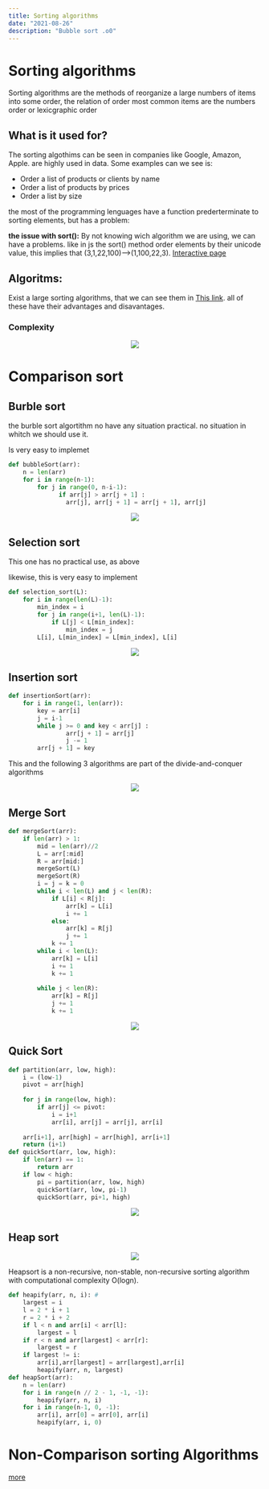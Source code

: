 ```yaml
---
title: Sorting algorithms  
date: "2021-08-26"
description: "Bubble sort .o0"
---
```

# Sorting algorithms
Sorting algorithms are the methods of reorganize a large numbers of items into some order, the relation of order most common items are the numbers order or lexicgraphic order

## What is it used for?

The sorting algothims can be seen in companies like Google, Amazon, Apple. are highly used in data. Some examples can we see is:

- Order a list of products or clients by name
- Order a list of products by prices
- Order a list by size

the most of the programming lenguages have a function prederterminate to sorting elements, but has a problem:

**the issue with sort():** By not knowing wich algorithm we are using, we can have a problems. like in js the sort() method order elements by their unicode value, this implies that (3,1,22,100)—>(1,100,22,3).
<a href="https://www.toptal.com/developers/sorting-algorithms" class="link  white hover-white-60" target="_blank">Interactive page</a>

## Algoritms:

Exist a large sorting algorithms, that we can see them in <a href="https://en.wikipedia.org/wiki/Sorting_algorithm" class="link  white hover-white-60" target="_blank"> This link</a>. all of these have their advantages and disavantages.


### Complexity
<center>
<img src="https://imgur.com/A3hjDiv.jpg"></img>
</center>

# Comparison sort

## Burble sort

the burble sort algortithm no have any situation practical. no situation in whitch we should use it.

Is very easy to implemet

```python
def bubbleSort(arr):
    n = len(arr)
    for i in range(n-1):
        for j in range(0, n-i-1):
              if arr[j] > arr[j + 1] :
                arr[j], arr[j + 1] = arr[j + 1], arr[j]
```

<center>
<img src="https://imgur.com/QHhRBTv.gif"></img>
</center>

## Selection sort

This one has no practical use, as above

likewise, this is very easy to implement 

```python
def selection_sort(L):
    for i in range(len(L)-1):
        min_index = i
        for j in range(i+1, len(L)-1):
            if L[j] < L[min_index]:
                min_index = j
        L[i], L[min_index] = L[min_index], L[i]
```
<center>
<img src="https://imgur.com/E6oooQT.gif"></img>
</center>

## Insertion sort

```python
def insertionSort(arr):
    for i in range(1, len(arr)):
        key = arr[i]
        j = i-1
        while j >= 0 and key < arr[j] :
                arr[j + 1] = arr[j]
                j -= 1
        arr[j + 1] = key
```

This and the following 3 algorithms are part of the divide-and-conquer algorithms

<center>
<img src="https://imgur.com/VXHUMLB.gif"></img>
</center>


## Merge Sort

```python
def mergeSort(arr):
    if len(arr) > 1:
        mid = len(arr)//2
        L = arr[:mid]
        R = arr[mid:]
        mergeSort(L)
        mergeSort(R)
        i = j = k = 0
        while i < len(L) and j < len(R):
            if L[i] < R[j]:
                arr[k] = L[i]
                i += 1
            else:
                arr[k] = R[j]
                j += 1
            k += 1
        while i < len(L):
            arr[k] = L[i]
            i += 1
            k += 1
 
        while j < len(R):
            arr[k] = R[j]
            j += 1
            k += 1
```

<center>
<img src="https://imgur.com/SePllz6.gif"></img>
</center>

## Quick Sort

```python
def partition(arr, low, high):
    i = (low-1)
    pivot = arr[high]
  
    for j in range(low, high):
        if arr[j] <= pivot:
            i = i+1
            arr[i], arr[j] = arr[j], arr[i]
  
    arr[i+1], arr[high] = arr[high], arr[i+1]
    return (i+1)
def quickSort(arr, low, high):
    if len(arr) == 1:
        return arr
    if low < high:
        pi = partition(arr, low, high)
        quickSort(arr, low, pi-1)
        quickSort(arr, pi+1, high)
```

<center>
<img src="https://imgur.com/gbda6RF.gif"></img>
</center>

## Heap sort

<center>
<img src="https://imgur.com/x3sDGmP.gif"></img>
</center>

Heapsort is a non-recursive, non-stable, non-recursive sorting algorithm with computational complexity O(logn).

```python
def heapify(arr, n, i): #
    largest = i 
    l = 2 * i + 1
    r = 2 * i + 2
    if l < n and arr[i] < arr[l]:
        largest = l
    if r < n and arr[largest] < arr[r]:
        largest = r
    if largest != i:
        arr[i],arr[largest] = arr[largest],arr[i] 
        heapify(arr, n, largest)
def heapSort(arr):
    n = len(arr)
    for i in range(n // 2 - 1, -1, -1):
        heapify(arr, n, i)
    for i in range(n-1, 0, -1):
        arr[i], arr[0] = arr[0], arr[i] 
        heapify(arr, i, 0)
```

# Non-Comparison sorting Algorithms
<a href="https://en.wikipedia.org/wiki/Sorting_algorithm" class="link  white hover-white-60" target="_blank"> more</a>
